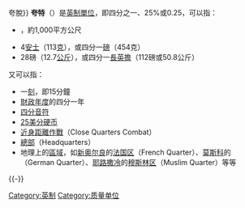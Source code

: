 {{not|夸脫{{!}}<nowiki>夸脫</nowiki>}}
'''夸特'''（{{lang-en|Quarter}}）是[[英制單位|英制單位]]，即四分之一、25%或0.25，可以指：

* {{le|四分一英畝|Quarter acre}}，約1,000平方公尺
* 4[[安士|安士]]（113[[克|克]]），或四分一[[磅|磅]]（454克）
* 28磅（12.7[[公斤|公斤]]），或四分一[[長英擔|長英擔]]（112磅或50.8公斤）

又可以指：
* 一[[刻|刻]]，即15分鐘
* [[財政年度|財政年度]]的四分一年
* [[四分音符|四分音符]]
* [[25美分硬币|25美分硬币]]
* [[近身距離作戰|近身距離作戰]]（Close Quarters Combat）
* [[總部|總部]]（Headquarters）
* 地理上的[[區域|區域]]，如[[新奥尔良|新奥尔良]]的[[法国区|法国区]]（French Quarter）、[[莫斯科|莫斯科]]的{{le|德國區|German Quarter}}（German Quarter）、[[耶路撒冷|耶路撒冷]]的[[穆斯林区|穆斯林区]]（Muslim Quarter）等等
{{-}}
[[Category:英制|Category:英制]]
[[Category:质量单位|Category:质量单位]]

{{度量衡小作品}}